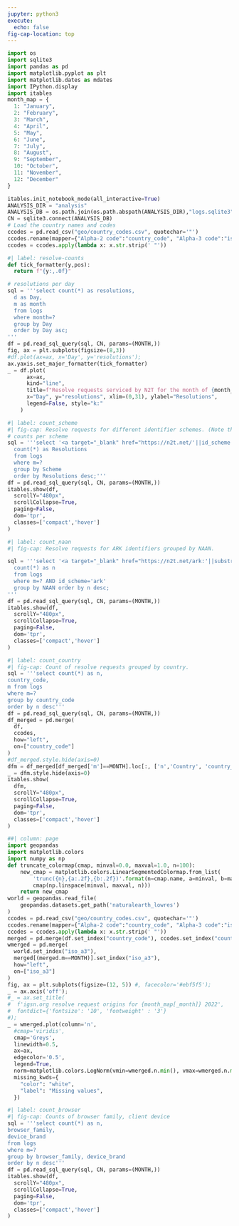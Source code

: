 ```yaml
---
jupyter: python3
execute:
  echo: false
fig-cap-location: top
---
```


```python
import os
import sqlite3
import pandas as pd
import matplotlib.pyplot as plt
import matplotlib.dates as mdates
import IPython.display
import itables
month_map = {
  1: "January",
  2: "February",
  3: "March",
  4: "April",
  5: "May",
  6: "June",
  7: "July",
  8: "August",
  9: "September",
  10: "October",
  11: "November",
  12: "December"
}

itables.init_notebook_mode(all_interactive=True)
ANALYSIS_DIR = "analysis"
ANALYSIS_DB = os.path.join(os.path.abspath(ANALYSIS_DIR),"logs.sqlite3")
CN = sqlite3.connect(ANALYSIS_DB)
# Load the country names and codes
ccodes = pd.read_csv("geo/country_codes.csv", quotechar='"')
ccodes.rename(mapper={"Alpha-2 code":"country_code", "Alpha-3 code":"iso_a3"}, axis=1, inplace=True)
ccodes = ccodes.apply(lambda x: x.str.strip(' "'))
```


```python
#| label: resolve-counts
def tick_formatter(y,pos):
  return f"{y:,.0f}"

# resolutions per day
sql = '''select count(*) as resolutions,
  d as Day,
  m as month
  from logs
  where month=?
  group by Day
  order by Day asc;
'''
df = pd.read_sql_query(sql, CN, params=(MONTH,))
fig, ax = plt.subplots(figsize=(8,3))
#df.plot(ax=ax, x='Day', y='resolutions');
ax.yaxis.set_major_formatter(tick_formatter)
_ = df.plot(
      ax=ax, 
      kind="line", 
      title=f"Resolve requests serviced by N2T for the month of {month_map[MONTH]}.",
      x="Day", y="resolutions", xlim=(0,31), ylabel="Resolutions", 
      legend=False, style="k:"
    )
```


```python
#| label: count_scheme
#| fig-cap: Resolve requests for different identifier schemes. (Note that a few false "schemes" may appear in the log processing output, this is a bug in the log processor).
# counts per scheme
sql = '''select '<a target="_blank" href="https://n2t.net/'||id_scheme||':">'||id_scheme||'</a>'  as Scheme,
  count(*) as Resolutions
  from logs
  where m=?
  group by Scheme
  order by Resolutions desc;'''
df = pd.read_sql_query(sql, CN, params=(MONTH,))
itables.show(df,
  scrollY="480px",
  scrollCollapse=True,
  paging=False,
  dom='tpr',
  classes=['compact','hover']
)
```

```python
#| label: count_naan
#| fig-cap: Resolve requests for ARK identifiers grouped by NAAN.

sql = '''select '<a target="_blank" href="https://n2t.net/ark:'||substr(id_value, 0, instr(id_value, '/'))||'??">'||substr(id_value, 0, instr(id_value, '/'))||'</a>' as NAAN, 
  count(*) as n 
  from logs 
  where m=? AND id_scheme='ark' 
  group by NAAN order by n desc;
'''
df = pd.read_sql_query(sql, CN, params=(MONTH,))
itables.show(df,
  scrollY="480px",
  scrollCollapse=True,
  paging=False,
  dom='tpr',
  classes=['compact','hover']
)
```

```python
#| label: count_country
#| fig-cap: Count of resolve requests grouped by country.
sql = '''select count(*) as n,
country_code,
m from logs
where m=?
group by country_code
order by n desc'''
df = pd.read_sql_query(sql, CN, params=(MONTH,))
df_merged = pd.merge(
  df,
  ccodes,
  how="left",
  on=["country_code"]
)
#df_merged.style.hide(axis=0)
dfm = df_merged[df_merged['m']==MONTH].loc[:, ['n','Country', 'country_code']].drop_duplicates(subset=['country_code'])
_ = dfm.style.hide(axis=0)
itables.show(
  dfm,
  scrollY="480px",
  scrollCollapse=True,
  paging=False,
  dom='tpr',
  classes=['compact','hover']
)
```

```python

##| column: page
import geopandas
import matplotlib.colors
import numpy as np
def truncate_colormap(cmap, minval=0.0, maxval=1.0, n=100):
    new_cmap = matplotlib.colors.LinearSegmentedColormap.from_list(
        'trunc({n},{a:.2f},{b:.2f})'.format(n=cmap.name, a=minval, b=maxval),
        cmap(np.linspace(minval, maxval, n)))
    return new_cmap
world = geopandas.read_file(
    geopandas.datasets.get_path('naturalearth_lowres')
)
ccodes = pd.read_csv("geo/country_codes.csv", quotechar='"')
ccodes.rename(mapper={"Alpha-2 code":"country_code", "Alpha-3 code":"iso_a3"}, axis=1, inplace=True)
ccodes = ccodes.apply(lambda x: x.str.strip(' "'))
merged = pd.merge(df.set_index("country_code"), ccodes.set_index("country_code"), how="left", on=["country_code"])
wmerged = pd.merge(
  world.set_index("iso_a3"),
  merged[(merged.m==MONTH)].set_index("iso_a3"),
  how="left",
  on=["iso_a3"]
)
fig, ax = plt.subplots(figsize=(12, 5)) #, facecolor='#ebf5f5');
_ = ax.axis('off');
#_ = ax.set_title(
#  f'igsn.org resolve request origins for {month_map[_month]} 2022',
#  fontdict={'fontsize': '10', 'fontweight' : '3'}
#);
_ = wmerged.plot(column='n',
  #cmap='viridis',
  cmap='Greys',
  linewidth=0.5,
  ax=ax,
  edgecolor='0.5',
  legend=True,
  norm=matplotlib.colors.LogNorm(vmin=wmerged.n.min(), vmax=wmerged.n.max()),
  missing_kwds={
    "color": "white",
    "label": "Missing values",
  })
```

```python
#| label: count_browser
#| fig-cap: Counts of browser family, client device
sql = '''select count(*) as n, 
browser_family, 
device_brand
from logs 
where m=? 
group by browser_family, device_brand
order by n desc'''
df = pd.read_sql_query(sql, CN, params=(MONTH,))
itables.show(df,
  scrollY="480px", 
  scrollCollapse=True, 
  paging=False,
  dom='tpr',
  classes=['compact','hover']
)
```
